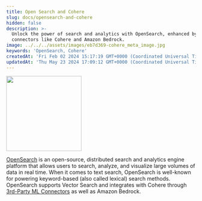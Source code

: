 ```yaml
---
title: Open Search and Cohere
slug: docs/opensearch-and-cohere
hidden: false
description: >-
  Unlock the power of search and analytics with OpenSearch, enhanced by ML
  connectors like Cohere and Amazon Bedrock.
image: ../../../assets/images/eb7d369-cohere_meta_image.jpg
keywords: 'OpenSearch, Cohere'
createdAt: 'Fri Feb 02 2024 15:17:19 GMT+0000 (Coordinated Universal Time)'
updatedAt: 'Thu May 23 2024 17:09:12 GMT+0000 (Coordinated Universal Time)'
---
```

<img src='../../../assets/images/d6bc303-open-search-logo.svg' width="200px" height="auto" class="light-bg" />


[OpenSearch](https://opensearch.org/platform/search/vector-database.html) is an open-source, distributed search and analytics engine platform that allows users to search, analyze, and visualize large volumes of data in real time. When it comes to text search, OpenSearch is well-known for powering keyword-based (also called lexical) search methods. OpenSearch supports Vector Search and integrates with Cohere through [3rd-Party ML Connectors](https://opensearch.org/docs/latest/ml-commons-plugin/remote-models/connectors/) as well as Amazon Bedrock.
